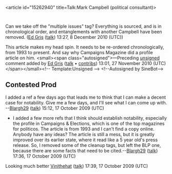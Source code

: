 <article id="15262940" title=Talk:Mark Campbell (political consultant)>
	<talkpage id="15262940" title="Talk:Mark Campbell (political consultant)">
{{WPBiography|living=yes|class=start|listas=Campbell, Mark}}
{{WikiProject Pennsylvania|class=start|importance=low}}

Can we take off the &quot;multiple issues&quot; tag? Everything is sourced, and is in chronological order, and entanglements with another Campbell have been removed. ([[User:Ed Gris|Ed Gris]] ([[User talk:Ed Gris|talk]]) 13:27, 8 December 2010 (UTC))

This article makes my head spin.  It needs to be re-ordered chronologically, from 1993 to present. And say why Campaigns Magazine did a profile article on him.  &lt;small&gt;&lt;span class=&quot;autosigned&quot;&gt;—Preceding [[Wikipedia:Signatures|unsigned]] comment added by [[User:Ed Gris|Ed Gris]] ([[User talk:Ed Gris|talk]] • [[Special:Contributions/Ed Gris|contribs]]) 13:01, 27 November 2010 (UTC)&lt;/span&gt;&lt;/small&gt;&lt;!-- Template:Unsigned --&gt; &lt;!--Autosigned by SineBot--&gt;

== Contested Prod ==
I added a ref a few days ago that leads me to think that I can make a decent case for notability. Give me a few days, and I'll see what I can come up with. --[[User:Blargh29|Blargh29]] ([[User talk:Blargh29|talk]]) 15:12, 17 October 2009 (UTC)
*I added a few more refs that I think should establish notability, especially the profile in Campaigns &amp; Elections, which is one of the top magazines for politicos. The article is from 1993 and I can't find a copy online. Anybody have any ideas? The article is still a mess, but it is greatly improved over its earlier state, where it read like a 5 year old's press release. So, I removed some of the cleanup tags, but left the BLP one, because there are some facts that need to be cited.--[[User:Blargh29|Blargh29]] ([[User talk:Blargh29|talk]]) 17:36, 17 October 2009 (UTC)

Looking much better [[User:Vinithehat|Vinithehat]] ([[User talk:Vinithehat|talk]]) 17:39, 17 October 2009 (UTC)
	</talkpage>
</article>